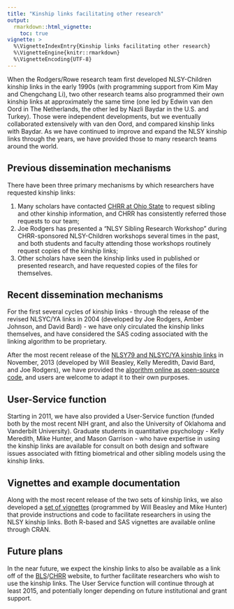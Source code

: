 ```yaml
---
title: "Kinship links facilitating other research"
output: 
  rmarkdown::html_vignette:
    toc: true
vignette: >
  %\VignetteIndexEntry{Kinship links facilitating other research}
  %\VignetteEngine{knitr::rmarkdown}
  %\VignetteEncoding{UTF-8}
---
```


When the Rodgers/Rowe research team first developed NLSY-Children kinship links in the early 1990s (with programming support from Kim May and Chengchang Li), two other research teams also programmed their own kinship links at approximately the same time (one led by Edwin van den Oord in The Netherlands, the other led by Nazli Baydar in the U.S. and Turkey).  Those were independent developments, but we eventually collaborated extensively with van den Oord, and compared kinship links with Baydar.  As we have continued to improve and expand the NLSY kinship links through the years, we have provided those to many research teams around the world.  

## Previous dissemination mechanisms
There have been three primary mechanisms by which researchers have requested kinship links:

  1. Many scholars have contacted [CHRR at Ohio State](https://www.chrr.ohio-state.edu/) to request sibling and other kinship information, and CHRR has consistently referred those requests to our team;  
  2. Joe Rodgers has presented a "NLSY Sibling Research Workshop" during CHRR-sponsored NLSY-Children workshops several times in the past, and both students and faculty attending those workshops routinely request copies of the kinship links;  
  3. Other scholars have seen the kinship links used in published or presented research, and have requested copies of the files for themselves.

## Recent dissemination mechanisms
For the first several cycles of kinship links - through the release of the revised NLSYC/YA links in 2004 (developed by Joe Rodgers, Amber Johnson, and David Bard) - we have only circulated the kinship links themselves, and have considered the SAS coding associated with the linking algorithm to be proprietary.  

After the most recent release of the [NLSY79 and NLSYC/YA kinship links](https://github.com/nlsy-links/NlsyLinks/tree/master/outside-data) in November, 2013 (developed by Will Beasley, Kelly Meredith, David Bard, and Joe Rodgers), we have provided the [algorithm online as open-source code](https://github.com/nlsy-links/nlsy-links-determination-2017), and users are welcome to adapt it to their own purposes.

## User-Service function
Starting in 2011, we have also provided a User-Service function (funded both by the most recent NIH grant, and also the University of Oklahoma and Vanderbilt University).  Graduate students in quantitative psychology - Kelly Meredith, Mike Hunter, and Mason Garrison - who have expertise in using the kinship links are available for consult on both design and software issues associated with fitting biometrical and other sibling models using the kinship links.

## Vignettes and example documentation
Along with the most recent release of the two sets of kinship links, we also developed a [set of vignettes](https://cran.r-project.org/web/packages/NlsyLinks/) (programmed by Will Beasley and Mike Hunter) that provide instructions and code to facilitate researchers in using the NLSY kinship links.  Both R-based and SAS vignettes are available online through CRAN.

## Future plans
In the near future, we expect the kinship links to also be available as a link off of the [BLS](https://www.bls.gov/)/[CHRR](https://www.chrr.ohio-state.edu/) website, to further facilitate researchers who wish to use the kinship links.  The User Service function will continue through at least 2015, and potentially longer depending on future institutional and grant support.
